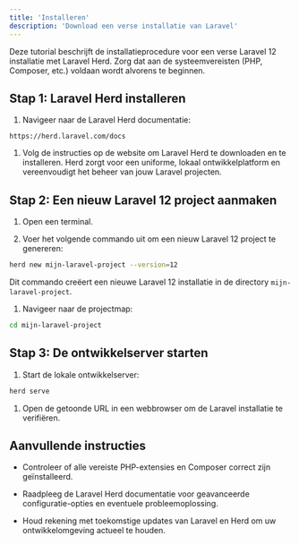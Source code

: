 ```yaml
---
title: 'Installeren'
description: 'Download een verse installatie van Laravel'
---
```


Deze tutorial beschrijft de installatieprocedure voor een verse Laravel 12 installatie met Laravel Herd. Zorg dat aan de systeemvereisten (PHP, Composer, etc.) voldaan wordt alvorens te beginnen.

## Stap 1: Laravel Herd installeren

1. Navigeer naar de Laravel Herd documentatie:

```
https://herd.laravel.com/docs
```

1. Volg de instructies op de website om Laravel Herd te downloaden en te installeren. Herd zorgt voor een uniforme, lokaal ontwikkelplatform en vereenvoudigt het beheer van jouw Laravel projecten.

## Stap 2: Een nieuw Laravel 12 project aanmaken

1. Open een terminal.

2. Voer het volgende commando uit om een nieuw Laravel 12 project te genereren:

```bash
herd new mijn-laravel-project --version=12
```

Dit commando creëert een nieuwe Laravel 12 installatie in de directory `mijn-laravel-project`.

1. Navigeer naar de projectmap:

```bash
cd mijn-laravel-project
```

## Stap 3: De ontwikkelserver starten

1. Start de lokale ontwikkelserver:

```bash
herd serve
```

1. Open de getoonde URL in een webbrowser om de Laravel installatie te verifiëren.

## Aanvullende instructies

* Controleer of alle vereiste PHP-extensies en Composer correct zijn geïnstalleerd.

* Raadpleeg de Laravel Herd documentatie voor geavanceerde configuratie-opties en eventuele probleemoplossing.

* Houd rekening met toekomstige updates van Laravel en Herd om uw ontwikkelomgeving actueel te houden.